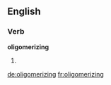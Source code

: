 ==English==

===Verb===
'''oligomerizing'''

# {{present participle of|[[oligomerize]]}}

[[de:oligomerizing]]
[[fr:oligomerizing]]
